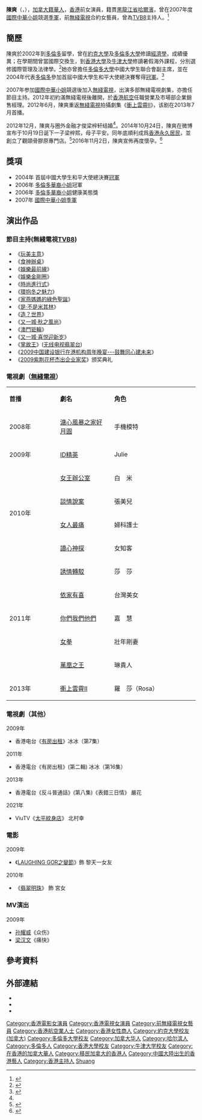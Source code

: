{{藝人
| 姓名     = 陈爽
| 類型     = 女演员
| 圖片     = 
| 圖片尺寸 = 
| 圖片簡介 = 
| 英文名   = Sherry Chen
| 綽號     = 
| 國籍     = {{CAN}}
| 民族     = [[华人|华人]]
| 籍貫     = {{CHN}}[[黑龍江省|黑龍江省]]
| 出生日期 = {{birth_date_and _age|1983|6|21}}
| 出生地點 = [[哈尔滨|哈尔滨]]
| 逝世日期 = 
| 逝世地點 = 
| 職業     = 演員、主持人
| 語言     = [[粵語|粵語]]、[[英語|英語]]、[[普通話|普通話]]、[[東北官話|東北話]]
| 教育程度 = [[多倫多大學|多倫多大學]][[學士|學士]]
| 宗教信仰 = 
| 配偶     = {{marriage|梁梓軒|December 2, 2012}}<ref name="tml">[http://hk.apple.nextmedia.com/entertainment/art/20121205/18090496 陳爽冧爆老公] {{Wayback|url=http://hk.apple.nextmedia.com/entertainment/art/20121205/18090496 |date=20161104141750 }}《蘋果日報》2012年12月05日</ref>
| 兒女    =  兒子：梁梓熙（Adrian）<br>{{birth_date_and _age|2014|10|19}}<br>女兒：梁語嫣（Ashley）<br>{{birth_date_and _age|2017|2|8|}}
| 音樂類型 = 
| 出身地   = [[多伦多|多伦多]]
| 代表作   = 
| 活躍年代 = 2007年至2012年
| 唱片公司 = 
| 經紀公司 = 前[[香港|香港]][[無綫電視|無綫電視]]。
| 網站     = 
| 獎項     = 2007年[[國際中華小姐|國際中華小姐]][[季軍|季軍]]
| IMDb    = 3554274
}}

'''陳爽'''（{{lang-en|Sherry Chen Shuang}}，{{bd|1983年|6月21日|catIdx=C陈}}），[[华裔加拿大人|加拿大籍華人]]，[[香港|香港]]前女演員，籍貫[[黑龍江省|黑龍江省]][[哈爾濱|哈爾濱]]，曾在2007年度[[國際中華小姐|國際中華小姐]]競選[[季軍|季軍]]，前[[無綫電視|無綫電視]]合約女藝員，曾為[[TVB8|TVB8]]主持人。<ref>{{cite news| url=http://hk.sudden.nextmedia.com/template/sw/art_main.php?iss_id=837&sec_id=1000863&art_id=15514533| title=忽然1周 - 837 - 娛一叮 獲康泰太子爺私有化　陳爽：佢幫我搭路轉行| publisher=忽然1周| date=2011-08-12| accessdate=2011-08-14| archive-date=2020-03-28| archive-url=https://web.archive.org/web/20200328103212/https://hk.appledaily.com/hit| dead-url=yes}}</ref>

== 簡歷 ==
陳爽於2002年到[[多倫多|多倫多]]留學，曾在[[约克大学_(加拿大)|約克大學]]及[[多倫多大學|多倫多大學]]修讀[[經濟學|經濟學]]，成績優異；在學期間曾當國際交換生，到[[香港大學|香港大學]]及[[牛津大學|牛津大學]]修讀暑假海外課程，分別選修國際管理及法律學。<ref>{{cite news| url=http://www.ccue.com/ccp_east/2007-11-15/1195130726d637489.html| title=從小留學生到華姐| publisher=《加拿大都市報》| date=2007-11-15| accessdate=2010-04-22| archive-date=2013-12-06| archive-url=https://web.archive.org/web/20131206183104/http://www.ccue.com/ccp_east/2007-11-15/1195130726d637489.html| dead-url=no}}</ref>她亦曾擔任[[多倫多大學|多倫多大學]]中國大學生聯合會副主席，並在2004年代表[[多倫多|多倫多]]參加首屆中國大學生和平大使總決賽奪得[[冠軍|冠軍]]。<ref>{{cite news| url=http://edu.qq.com/a/20041014/000037.htm| title=首届中国大学生和平大使总决赛决出赛果| publisher=腾讯教育網| date=2004-10-14| accessdate=2010-04-22| archive-date=2014-08-12| archive-url=https://web.archive.org/web/20140812205843/http://edu.qq.com/a/20041014/000037.htm| dead-url=no}}</ref>

2007年参加[[國際中華小姐|國際中華小姐]]競選後加入[[無綫電視|無綫電視]]，出演多部無綫電視劇集，亦擔任節目主持。2012年初約滿無綫電視後離開，於[[香港航空|香港航空]]任職營業及市場部企業銷售經理。2012年6月，陳爽重返[[無綫電視|無綫電視]]拍攝劇集《[[衝上雲霄II|衝上雲霄II]]》，该剧在2013年7月首播。

2012年12月，陳爽与圈外金融才俊梁梓轩结婚<ref name="tml"/>。2014年10月24日，陳爽在微博宣布于10月19日诞下一子梁梓熙，母子平安。同年底順利成爲[[香港永久居民|香港永久居民]]，並創立了觀頤骨膠原專門店。<ref>{{Cite web |url=http://www.gycollagen.com/?page_id=4335 |title=存档副本 |access-date=2015-04-14 |archive-url=https://web.archive.org/web/20150416195529/http://www.gycollagen.com/?page_id=4335 |archive-date=2015-04-16 |dead-url=yes }}</ref>2016年11月2日，陳爽宣佈再度懷孕。<ref>{{Cite web |url=http://hk.apple.nextmedia.com/entertainment/art/20161102/19819430 |title=陳爽陀女兒子錫肚 |access-date=2016-11-04 |archive-date=2017-03-05 |archive-url=https://web.archive.org/web/20170305014057/http://hk.apple.nextmedia.com/entertainment/art/20161102/19819430 |dead-url=no }}</ref>

== 獎項 ==
*2004年 首屆中國大學生和平大使總決賽[[冠軍|冠軍]]
*2006年 [[多倫多華裔小姐|多倫多華裔小姐]]冠軍
*2006年 [[多倫多華裔小姐|多倫多華裔小姐]]健康美態獎
*2007年 [[國際中華小姐|國際中華小姐]][[季軍|季軍]]

==演出作品==
===節目主持(無綫電視[[TVB8|TVB8]])===
*《[[玩美主意|玩美主意]]》
*《[[食神辦桌|食神辦桌]]》
*《[[娛樂最前線|娛樂最前線]]》
*《[[娛樂金剛圈|娛樂金剛圈]]》
*《[[時尚進行式|時尚進行式]]》
*《[[環抱冬之魅力|環抱冬之魅力]]》
*《[[家燕媽媽的綠色聖誕|家燕媽媽的綠色聖誕]]》
*《[[是·不是米其林|是·不是米其林]]》
*《[[造？世界|造？世界]]》
*《[[又一城·秋之風尚|又一城·秋之風尚]]》
*《[[澳門钜輪|澳門钜輪]]》
*《[[又一城·喜悦迎新岁|又一城·喜悦迎新岁]]》
*《[[掌故王|掌故王]]》([[无线电视翡翠台|无线电视翡翠台]])
*《[[2009中国建设银行在港机构周年晚宴---鼓舞同心建未来|2009中国建设银行在港机构周年晚宴---鼓舞同心建未来]]》
*《[[2009紫荆花杯杰出企业家奖|2009紫荆花杯杰出企业家奖]]》颁奖典礼

===電視劇（[[無綫電視|無綫電視]]）===
{|class="wikitable" width="100%"
|- style="background:pink; color:purple" align=center
|style="width:5%"|'''首播'''||style="width:7%"|'''劇名'''||style="width:9%"|'''角色'''
|-
|2008年||[[溏心風暴之家好月圓|溏心風暴之家好月圓]]||手機模特
|-
|2009年||[[ID精英|ID精英]]||Julie
|-
|rowspan="4"|2010年||[[女王辦公室|女王辦公室]]||白　米
|-
|[[談情說案|談情說案]]||張美兒
|-
|[[女人最痛|女人最痛]]||婦科護士
|-
|[[讀心神探|讀心神探]]||女知客
|-
|rowspan="5"|2011年||[[誘情轉駁|誘情轉駁]]||莎　莎
|-
|[[依家有喜|依家有喜]]||台灣美女
|-
|[[你們我們他們|你們我們他們]]||嘉　慧
|-
|[[女拳|女拳]]||壯年剛妻
|-
|[[萬凰之王|萬凰之王]]||琳貴人
|-
|2013年||[[衝上雲霄II|衝上雲霄II]]||羅　莎（Rosa）
|}

===電視劇（其他）===
;2009年
*香港电台《[[有房出租_(香港電台劇集)|有房出租]]》冰冰（第7集）
;2011年
*香港電台《有房出租》(第二輯) 冰冰（第16集）
;2013年
*香港電台《反斗普通話》(第八集)《表錯三日情》 嚴花
;2021年
*ViuTV《[[太平紋身店|太平紋身店]]》 北村幸

=== 電影 ===
;2009年
*《[[LAUGHING_GOR之變節|LAUGHING GOR之變節]]》飾 黎天一女友

;2010年
*《[[翡翠明珠|翡翠明珠]]》 飾 宮女

=== MV演出 ===
;2009年
*[[孙耀威|孙耀威]]《众伤》
*[[梁汉文|梁汉文]]《痛快》

== 參考資料 ==
{{reflist}}

==外部連結==
*{{sinaweibo|1732982424}}{{zh-hant}}
*{{facebook|sherrychenshuang}}
*{{instagram|sherrychen621}}

{{國際中華小姐|[[江佩莹|江佩莹]]|季|2007|[[徐萌|徐萌]]}}

{{DEFAULTSORT:Chen}}
[[Category:香港電影女演員|Category:香港電影女演員]]
[[Category:香港電視女演員|Category:香港電視女演員]]
[[Category:前無綫電視女藝員|Category:前無綫電視女藝員]]
[[Category:香港航空業人士|Category:香港航空業人士]]
[[Category:香港女性商人|Category:香港女性商人]]
[[Category:約克大學校友_(加拿大)|Category:約克大學校友 (加拿大)]]
[[Category:多倫多大學校友|Category:多倫多大學校友]]
[[Category:加拿大华人|Category:加拿大华人]]
[[Category:哈尔滨人|Category:哈尔滨人]]
[[Category:多倫多人|Category:多倫多人]]
[[Category:香港大學校友|Category:香港大學校友]]
[[Category:牛津大学校友|Category:牛津大学校友]]
[[Category:在香港的加拿大華人|Category:在香港的加拿大華人]]
[[Category:移民加拿大的香港人|Category:移民加拿大的香港人]]
[[Category:中國大陸出生的香港藝人|Category:中國大陸出生的香港藝人]]
[[Category:香港主持人|Category:香港主持人]]
[[Category:陳姓|Shuang]]
